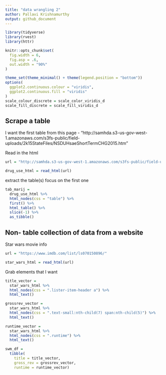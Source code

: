 ```yaml
---
title: "data wrangling 2"
author: Pallavi Krishnamurthy
output: github_document
---
```

```r
library(tidyverse)
library(rvest)
library(httr)

knitr::opts_chunk$set(
  fig.width = 6,
  fig.asp = .6,
  out.width = "90%"
)

theme_set(theme_minimal() + theme(legend.position = "bottom"))
options(
  ggplot2.continuous.colour = "viridis",
  ggplot2.continuous.fill = "viridis"
)
scale_colour_discrete = scale_color_viridis_d
scale_fill_discrete = scale_fill_viridis_d
```

## Scrape a table

I want the first table from this page - "http://samhda.s3-us-gov-west-1.amazonaws.com/s3fs-public/field-uploads/2k15StateFiles/NSDUHsaeShortTermCHG2015.htm"

Read in the html
```r
url = "http://samhda.s3-us-gov-west-1.amazonaws.com/s3fs-public/field-uploads/2k15StateFiles/NSDUHsaeShortTermCHG2015.htm"
```

```r
drug_use_html = read_html(url)
```

extract the table(s) focus on the first one
```r
tab_marij = 
  drug_use_html %>% 
  html_nodes(css = "table") %>% 
  first() %>%
  html_table() %>% 
  slice(-1) %>% 
  as_tibble()
```

## Non- table collection of data from a website 

Star wars movie info
```r
url = "https://www.imdb.com/list/ls070150896/"

star_wars_html = read_html(url)
```

Grab elements that I want 

```r
title_vector =
  star_wars_html %>% 
  html_nodes(css = ".lister-item-header a") %>% 
  html_text()

grossrev_vector =
  star_wars_html %>% 
  html_nodes(css = ".text-small:nth-child(7) span:nth-child(5)") %>% 
  html_text()

runtime_vector =
  star_wars_html %>% 
  html_nodes(css = ".runtime") %>% 
  html_text()

swm_df = 
  tibble(
    title = title_vector,
    gross_rev = grossrev_vector,
    runtime = runtime_vector)
```

